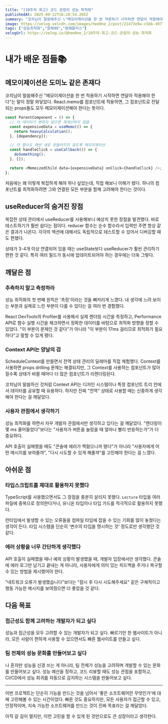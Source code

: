 ```yaml
---
title: "[10주차 회고] 코드 관점의 성능 최적화"
publishedAt: 2025-09-22T16:28:54.265Z
summary: "코치님이 말씀해주신 \"메모이제이션을 한 번 적용하기 시작하면 연달아 적용해야 한다\"는 말이 정말 와닿았다. React.memo를 컴포넌트에 적용하면, 그 컴포넌트로 전달되는 props들도 모두 메모이제이션해야 한다는 뜻이다.처음에는 왜 이렇게 복잡하게 해야 하나 싶었는"
image: https://velog.velcdn.com/images/hee0ne_2/post/21473e9a-c5bb-4977-bdd3-e07f321d1dba/image.png
tags: ["성능최적화","항해99","항해플러스"]
velogUrl: https://velog.io/@hee0ne_2/10주차-회고-코드-관점의-성능-최적화
---
```


# 내가 배운 점들📚

## 메모이제이션은 도미노 같은 존재다

코치님이 말씀해주신 "메모이제이션을 한 번 적용하기 시작하면 연달아 적용해야 한다"는 말이 정말 와닿았다. React.memo를 컴포넌트에 적용하면, 그 컴포넌트로 전달되는 props들도 모두 메모이제이션해야 한다는 뜻이다.

```javascript
const ParentComponent = () => {
  // 이 데이터가 변하지 않으면 재계산하지 않음
  const expensiveData = useMemo(() => {
    return heavyCalculation();
  }, [dependency]);

  // 이 함수도 매번 새로 만들어지지 않도록 메모이제이션
  const handleClick = useCallback(() => {
    doSomething();
  }, []);

  return <MemoizedChild data={expensiveData} onClick={handleClick} />;
};
```

처음에는 왜 이렇게 복잡하게 해야 하나 싶었는데, 직접 해보니 이해가 됐다. 하나의 컴포넌트를 최적화하려면 그와 연결된 모든 부분을 함께 고려해야 한다는 것이다.

## useReducer의 숨겨진 장점

복잡한 상태 관리에서 useReducer를 사용해보니 예상치 못한 장점을 발견했다. 바로 테스트하기가 훨씬 쉽다는 점이다. reducer 함수는 순수 함수라서 입력만 주면 항상 같은 결과가 나온다. 각각의 액션에 대해서도 독립적으로 테스트할 수 있어서 디버깅할 때도 편했다.

상태가 3-4개 이상 연결되어 있을 때는 useState보다 useReducer가 훨씬 관리하기 편한 것 같다. 특히 여러 필드가 동시에 업데이트되어야 하는 경우에는 더욱 그렇다.

## 깨달은 점

### 추측하지 말고 측정하라

성능 최적화의 첫 번째 원칙은 '측정'이라는 것을 뼈저리게 느꼈다. 내 생각에 느려 보이는 부분과 실제로 느린 부분이 다를 수 있다는 걸 여러 번 경험했다.

React DevTools의 Profiler를 사용해서 실제 렌더링 시간을 측정하고, Performance API로 함수 실행 시간을 체크하면서 정확한 데이터를 바탕으로 최적화 방향을 정할 수 있었다. "이 부분이 문제인 것 같다"가 아니라 "이 부분이 17ms 걸리므로 최적화가 필요하다"고 말할 수 있게 됐다.

### Context API는 양날의 검

ScheduleContext를 만들면서 전역 상태 관리의 딜레마를 직접 체험했다. Context를 사용하면 props drilling 문제는 해결되지만, 그 Context를 사용하는 컴포넌트가 많아질수록 상태가 바뀔 때마다 더 많은 컴포넌트가 리렌더링된다.

코치님이 말씀하신 것처럼 Context API는 디자인 시스템이나 특정 컴포넌트 트리 안에서 데이터를 공유할 때 유용하다. 하지만 진짜 "전역" 상태로 사용할 때는 신중하게 생각해야 한다는 걸 깨달았다.

### 사용자 관점에서 생각하기

성능 최적화를 하면서 자꾸 개발자 관점에서만 생각하고 있다는 걸 깨달았다. "렌더링이 몇 ms 줄어들었다"보다는 "사용자가 버튼을 눌렀을 때 얼마나 빨리 반응하는가"가 더 중요하다.

API 호출이 실패했을 때도 "콘솔에 에러가 찍혔으니까 됐다"가 아니라 "사용자에게 어떤 메시지를 보여줄까", "다시 시도할 수 있게 해줄까"를 고민해야 한다는 걸 느꼈다.

## 아쉬운 점

### 타입스크립트를 제대로 활용하지 못했다

TypeScript를 사용했으면서도 그 장점을 충분히 살리지 못했다. `Lecture` 타입을 여러 파일에 중복으로 정의한다거나, 유니온 타입이나 타입 가드를 적극적으로 활용하지 못했다.

런타임에서 발생할 수 있는 오류들을 컴파일 타임에 잡을 수 있는 기회를 많이 놓쳤다는 생각이 든다. 타입 시스템을 단순히 '변수의 타입을 명시하는 것' 정도로만 생각했던 것 같다.

### 에러 상황을 너무 간단하게 생각했다

API 호출이 실패했을 때나 예외 상황이 발생했을 때, 개발자 입장에서만 생각했다. 콘솔에 에러 로그만 남기고 끝내는 게 아니라, 사용자에게 의미 있는 피드백을 주거나 복구할 수 있는 방법을 제시했어야 한다.

"네트워크 오류가 발생했습니다"보다는 "잠시 후 다시 시도해주세요" 같은 구체적이고 행동 가능한 메시지를 보여줬으면 더 좋았을 것 같다.


## 다음 목표

### 접근성도 함께 고려하는 개발자가 되고 싶다

성능과 접근성을 모두 고려할 수 있는 개발자가 되고 싶다. 
빠르기만 한 웹사이트가 아니라, 모든 사람이 편하게 사용할 수 있으면서도 빠른 웹사이트를 만들고 싶다.

### 팀 전체의 성능 문화를 만들어보고 싶다

나 혼자만 성능을 신경 쓰는 게 아니라, 팀 전체가 성능을 고려하며 개발할 수 있는 문화를 만들어보고 싶다. 성능 예산을 정하고, 코드 리뷰할 때도 성능 관점을 포함하고, CI/CD에서 성능 회귀를 자동으로 감지하는 시스템을 만들어보고 싶다.


---

이번 프로젝트는 단순히 기능을 만드는 것을 넘어서 '좋은 소프트웨어란 무엇인가'에 대해 고민해볼 수 있는 시간이었다. 빠른 것도 중요하지만, 모든 사용자가 접근할 수 있고, 안정적이며, 지속 가능한 소프트웨어를 만드는 것이 진짜 목표라는 걸 깨달았다.

아직 갈 길이 멀지만, 이런 고민을 할 수 있게 된 것만으로도 큰 성장이라고 생각한다.
